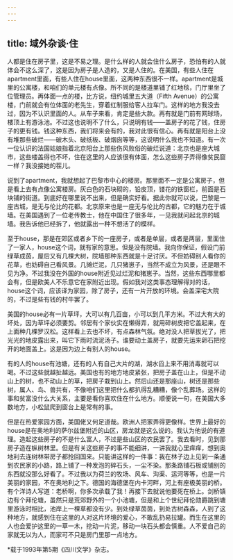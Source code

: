 ```yaml
---
---
---
```

title: 域外杂谈·住
---

人都是住在房子里，这是不易之理。是什么样的人就会住什么房子，恐怕有的人就体会不这么深了，这是因为房子是人造的，又是人住的。在美国，有些人住在apartment里面，有些人住在house里面，这两种东西很不一样。apartment是城里的公寓楼，和咱们的单元楼有点像。所不同的是楼道里铺了红地毯，门厅里坐了位管理员。再体面一点的楼，比方说，纽约城里五大道（Fifth Avenue）的公寓楼，门前就会有位体面的老先生，穿着红制服给客人拉车门。这样的地方我没去过，因为不认识里面的人。从车子来看，肯定是些大款。再有就是门前有网球场，楼顶上有游泳池。不过这也说明不了什么，只说明有钱——盖房子的花了钱，住房子的更有钱。钱这种东西，我们将来会有的，我对此很有信心。再有就是阳台上没有堆那些破烂——破木头、破纸板、破烟囱等等，这说明什么我也不知道。有一次一位认识的法国姑娘指着北京阳台上那些伤风败俗的破烂说道：北京也是座大城市，这些楼盖得也不坏，住在这里的人应该很有体面，怎么这些房子弄得像贫民窟一样？我没接她的茬儿。

说到了apartment，我就想起了巴黎市中心的楼房。那里面不一定是公寓房子，但是看上去有点像公寓楼房。灰白色的石块砌的，铅皮顶，镂花的铁窗栏，前面是石块铺的街道。到底好在哪里说不出来，但是确实好看。据此你就可以说，巴黎是一座古城，是无与伦比的花都。北京原来也是一座无与伦比的古都，它的魅力在于城墙。在美国遇到了一位老传教士，他在中国住了很多年，一见我就问起北京的城墙。我告诉他已经拆了，他就露出一种不想活了的模样。

至于house，那是在郊区或者乡下的一座房子，或者是单层，或者是两层，里面住了一家人，house这个词，就有家的意思。但是没有院墙。我向你保证，假设门前绿草成茵，屋后又有几棵大树，院墙那种东西就是十足讨厌。不但妨碍别人看你的花草，也妨碍自己看风景。几摊烂泥，几只猪崽子，当然不成立为风景，还是眼不见为净。不过我没在外国的house附近见过烂泥和猪崽子。当然，这些东西哪里都会有，但是欧美人不乐意它在家附近出现。假如我对这类事态理解得对的话，house这个词，应该译为家园，除了房子，还有一片开放的环境。会盖深宅大院的，不过是些有钱的村牛罢了。

美国的house必有一片草坪，大可以有几百亩，小可以到几平方米。不过大有大的坏处，因为草坪必须要剪。邻居有个家伙实在懒得弄，就用碎树皮把它盖起来，在上面种几棵罗汉松。这样看上去也不坏，有点森林气氛。绝对没人把草拔光了，把光光的地皮露出来，叫它下雨时流泥汤子。谁要动土盖房子，就要先运来卵石把挖开的地面盖上。这是因为边上有别人的house。

有的人的house有池塘，还有的人有自己大片的湖，湖水舀上来不用消毒就可以喝。不过这些就越扯越远。美国也有的地方地皮紧张，把房子盖在山上，但是不动山上的树，也不动山上的草，把房子栽到山上。然后山还是那座山，树还是那些树，属人、鸟、兽共有，不像咱们这里把什么都扒得乱糟糟，像个乱葬场。这样的事和贫富没什么大关系，主要是看你喜欢住在什么地方。顺便说一句，在美国大多数地方，小松鼠爬到窗台上是常有的事。

但是在热爱家园方面，美国佬又何足道哉。欧洲人把家弄得更像样。世界上最好的house是在奥地利的萨尔兹堡附近的山区，房龙就是这么说的。我认为他说的有道理。造起这些房子的不是什么富人，不过是些山区的农民罢了。我去看时，见到那房子造在枞树林里。但是有关这些房子的事不能细讲，一讲我就心里痒痒，想到奥地利去连树林带房子都抢回国来。只能讲这样的一件事：我在林子边上见到一条通到农民家的小路，路上铺了一种发泡的碎石头，一尘不染。那条路铺石板或铺别的东西就没那么好看了。不过我以为荷兰的牧场、风车、沟渠、运河等等，也是一片美丽的家园，不在奥地利之下。德国的海德堡在内卡河畔，河上有座极美丽的桥。有个洋诗人写道：老桥啊，你多次承载了我！再接下去就说他要死在桥上。剑桥镇边有个拜伦塘，虽然只是荒郊野外的一个小池塘，但是和上个世纪拜伦勋爵跳到塘里游泳时相比，池岸上一棵草都没有少。到处绿草茵茵，到处古树森森，人到了这种地方，就感到住在这里的人对这片环境的爱心，不敢乱扔易拉罐。而生在这里的人也会爱护这里的一草一木，挖动一片泥，移动一块石头都会慎重。人不爱自己的家就无以为人，而家可不只是房门里那一点地方。

*载于1993年第5期《四川文学》杂志。
